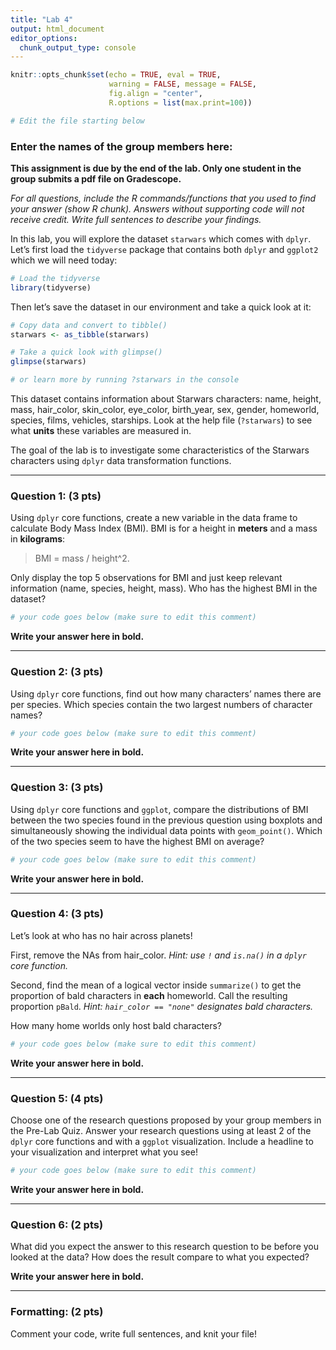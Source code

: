 ```yaml
---
title: "Lab 4"
output: html_document
editor_options: 
  chunk_output_type: console
---
```


```r
knitr::opts_chunk$set(echo = TRUE, eval = TRUE,  
                      warning = FALSE, message = FALSE, 
                      fig.align = "center",
                      R.options = list(max.print=100))

# Edit the file starting below
```

### Enter the names of the group members here: 

**This assignment is due by the end of the lab. Only one student in the group submits a pdf file on Gradescope.**

*For all questions, include the R commands/functions that you used to find your answer (show R chunk). Answers without supporting code will not receive credit. Write full sentences to describe your findings.*

In this lab, you will explore the dataset `starwars` which comes with `dplyr`. Let's first load the `tidyverse` package that contains both `dplyr` and `ggplot2` which we will need today:

```r
# Load the tidyverse
library(tidyverse)
```

Then let's save the dataset in our environment and take a quick look at it:

```r
# Copy data and convert to tibble()
starwars <- as_tibble(starwars)

# Take a quick look with glimpse() 
glimpse(starwars)

# or learn more by running ?starwars in the console
```

This dataset contains information about Starwars characters: name, height, mass, hair_color, skin_color, eye_color, birth_year, sex, gender, homeworld, species, films, vehicles, starships. Look at the help file (`?starwars`) to see what **units** these variables are measured in.

The goal of the lab is to investigate some characteristics of the Starwars characters using `dplyr` data transformation functions.

------------------------------------------------------------------------

### Question 1: (3 pts)

Using `dplyr` core functions, create a new variable in the data frame to calculate Body Mass Index (BMI). BMI is for a height in **meters** and a mass in **kilograms**: 

> BMI = mass / height^2.

Only display the top 5 observations for BMI and just keep relevant information (name, species, height, mass). Who has the highest BMI in the dataset?

```r
# your code goes below (make sure to edit this comment)

```

**Write your answer here in bold.**

------------------------------------------------------------------------

### Question 2: (3 pts)

Using `dplyr` core functions, find out how many characters' names there are per species. Which species contain the two largest numbers of character names?

```r
# your code goes below (make sure to edit this comment)

```

**Write your answer here in bold.**

------------------------------------------------------------------------

### Question 3: (3 pts)

Using `dplyr` core functions and `ggplot`, compare the distributions of BMI between the two species found in the previous question using boxplots and simultaneously showing the individual data points with `geom_point()`. Which of the two species seem to have the highest BMI on average? 

```r
# your code goes below (make sure to edit this comment)

```

**Write your answer here in bold.**

------------------------------------------------------------------------

### Question 4: (3 pts)

Let's look at who has no hair across planets! 

First, remove the NAs from hair_color. *Hint: use `!` and `is.na()` in a `dplyr` core function.*

Second, find the mean of a logical vector inside `summarize()` to get the proportion of bald characters in **each** homeworld. Call the resulting proportion `pBald`. *Hint: `hair_color == "none"` designates bald characters.*

How many home worlds only host bald characters?

```r
# your code goes below (make sure to edit this comment)

```

**Write your answer here in bold.**

------------------------------------------------------------------------

### Question 5: (4 pts)

Choose one of the research questions proposed by your group members in the Pre-Lab Quiz. Answer your research questions using at least 2 of the `dplyr` core functions and with a `ggplot` visualization. Include a headline to your visualization and interpret what you see!


```r
# your code goes below (make sure to edit this comment)

```

**Write your answer here in bold.**

------------------------------------------------------------------------

### Question 6: (2 pts)

What did you expect the answer to this research question to be before you looked at the data? How does the result compare to what you expected?

**Write your answer here in bold.**

------------------------------------------------------------------------

### Formatting: (2 pts)

Comment your code, write full sentences, and knit your file!
